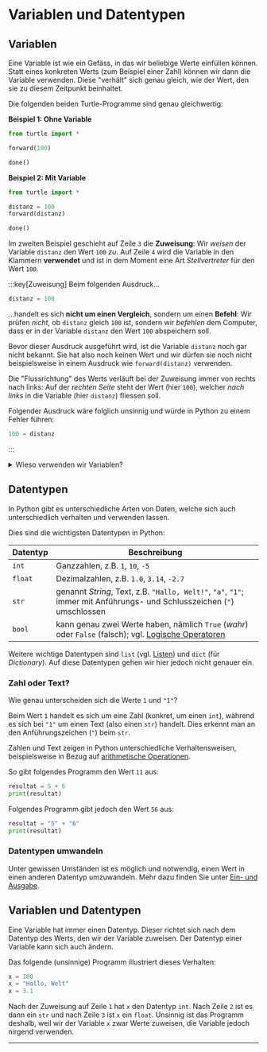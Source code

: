 # Variablen und Datentypen
## Variablen
Eine Variable ist wie ein Gefäss, in das wir beliebige Werte einfüllen können. Statt eines konkreten Werts (zum Beispiel einer Zahl) können wir dann die Variable verwenden. Diese "verhält" sich genau gleich, wie der Wert, den sie zu diesem Zeitpunkt beinhaltet.

Die folgenden beiden Turtle-Programme sind genau gleichwertig:

**Beispiel 1: Ohne Variable**
```python showLineNumbers {3}
from turtle import *

forward(100)

done()
```

**Beispiel 2: Mit Variable**
```python showLineNumbers {3,4}
from turtle import *

distanz = 100
forward(distanz)

done()
```

Im zweiten Beispiel geschieht auf Zeile `3` die **Zuweisung**: Wir _weisen_ der Variable `distanz` den Wert `100` _zu_. Auf Zeile `4` wird die Variable in den Klammern **verwendet** und ist in dem Moment eine Art _Stellvertreter_ für den Wert `100`.

:::key[Zuweisung]
Beim folgenden Ausdruck...

```python showLineNumbers
distanz = 100
```

...handelt es sich **nicht um einen Vergleich**, sondern um einen **Befehl**: Wir prüfen _nicht_, ob `distanz` gleich  `100` ist, sondern wir _befehlen_ dem Computer, dass er in der Variable `distanz` den Wert `100` abspeichern soll.

Bevor dieser Ausdruck ausgeführt wird, ist die Variable `distanz` noch gar nicht bekannt. Sie hat also noch keinen Wert und wir dürfen sie noch nicht beispielsweise in einem Ausdruck wie `forward(distanz)` verwenden.

Die "Flussrichtung" des Werts verläuft bei der Zuweisung immer von rechts nach links: Auf der _rechten Seite_ steht der Wert (hier `100`), welcher _nach links_ in die Variable (hier `distanz`) fliessen soll.

Folgender Ausdruck wäre folglich unsinnig und würde in Python zu einem Fehler führen:

```python showLineNumbers
100 = distanz
```
:::

<details>
  <summary>Wieso verwenden wir Variablen?</summary>
  <div>
    Es gibt zwei Gründe, weshalb wir Variablen verwenden:
    1. Wir wollen uns nicht wiederholen.
    2. Zum Zeitpunkt des Programmierens könnte ein bestimmter Wert noch unbekannt sein.

    Zu Punkt 2 finden Sie einige Beispiele in den Cheatsheets [Zufall](Random) und [Ein- und Ausgabe](Input-Output).

    Folgendes Turtle-Beispiel illustriert Punkt 1:
    ```python showLineNumbers
    from turtle import *

    forward(100)
    right(90)
    forward(100)
    left(90)
    forward(100)

    done()
    ```

    Es zeichnet eine Treppenstufe mit einer Seitenlänge von `100`. Doch was, wenn wir die Seitenlänge verändern möchten? Ohne Variablen müssen wir den Wert dreimal anpassen. Bei grösseren und komplexeren Programmen geht da schnell eine Anpassung vergessen.

    Das folgende überarbeitete Beispiel ist genau gleichwertig:
    ```python showLineNumbers {3,4,6,8}
    from turtle import *

    seitenlaenge = 100
    forward(seitenlaenge)
    right(90)
    forward(seitenlaenge)
    left(90)
    forward(seitenlaenge)

    done()
    ```

    Hier müssen wir die Seitenlänge aber nur noch an einem Ort anpassen. Theoretisch könnten wir auch noch eine zweite Variable `winkel` einführen, damit wir nicht zweimal `90` schreiben müssen. Wenn wir allerdings eine Treppenstufe zeichnen wollen, dann wird der Drehwinkel vermutlich immer 90° sein, und somit werden wir diesen Wert wohl auch nie anpassen müssen.
  </div>
</details>

## Datentypen
In Python gibt es unterschiedliche Arten von Daten, welche sich auch unterschiedlich verhalten und verwenden lassen.

Dies sind die wichtigsten Datentypen in Python:

| Datentyp | Beschreibung                                                                                                                                                             |
|----------|--------------------------------------------------------------------------------------------------------------------------------------------------------------------------|
| `int`    | Ganzzahlen, z.B. `1`, `10`, `-5`                                                                                                                                         |
| `float`  | Dezimalzahlen, z.B. `1.0`, `3.14`, `-2.7`                                                                                                                                |
| `str`    | genannt _String_, Text, z.B. `"Hallo, Welt!"`, `"a"`, `"1"`; immer mit Anführungs- und Schlusszeichen (`"`) umschlossen                                                  |
| `bool`   | kann genau zwei Werte haben, nämlich `True` (_wahr_) oder `False` (falsch); vgl. [Logische Operatoren](Vergleichsoperatoren-und-Logische-Operatoren#logische-operatoren) |

Weitere wichtige Datentypen sind `list` (vgl. [Listen](Listen)) und `dict` (für _Dictionary_). Auf diese Datentypen gehen wir hier jedoch nicht genauer ein.

### Zahl oder Text?
Wie genau unterscheiden sich die Werte `1` und `"1"`?

Beim Wert `1` handelt es sich um eine Zahl (konkret, um einen `int`), während es sich bei `"1"` um einen Text (also einen `str`) handelt. Dies erkennt man an den Anführungszeichen (`"`) beim `str`.

Zahlen und Text zeigen in Python unterschiedliche Verhaltensweisen, beispielsweise in Bezug auf [arithmetische Operationen](Arithmetische-Operatoren).

So gibt folgendes Programm den Wert `11` aus:
```python showLineNumbers
resultat = 5 + 6
print(resultat)
```

Folgendes Programm gibt jedoch den Wert `56` aus:
```python showLineNumbers
resultat = "5" + "6"
print(resultat)
```

### Datentypen umwandeln
Unter gewissen Umständen ist es möglich und notwendig, einen Wert in einen anderen Datentyp umzuwandeln. Mehr dazu finden Sie unter [Ein- und Ausgabe](Input-Output).

## Variablen und Datentypen
Eine Variable hat immer einen Datentyp. Dieser richtet sich nach dem Datentyp des Werts, den wir der Variable zuweisen. Der Datentyp einer Variable kann sich auch ändern.

Das folgende (unsinnige) Programm illustriert dieses Verhalten:

```python showLineNumbers
x = 100
x = "Hallo, Welt"
x = 3.1
```

Nach der Zuweisung auf Zeile `1` hat `x` den Datentyp `int`. Nach Zeile `2` ist es dann ein `str` und nach Zeile `3` ist `x` ein `float`. Unsinnig ist das Programm deshalb, weil wir der Variable `x` zwar Werte zuweisen, die Variable jedoch nirgend verwenden.

---

